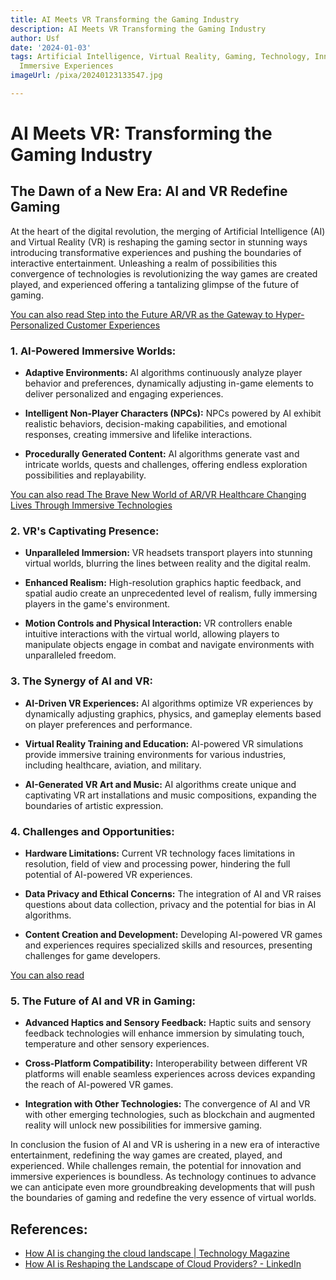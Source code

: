 ```yaml
---
title: AI Meets VR Transforming the Gaming Industry
description: AI Meets VR Transforming the Gaming Industry
author: Usf
date: '2024-01-03'
tags: Artificial Intelligence, Virtual Reality, Gaming, Technology, Innovation, Entertainment,
  Immersive Experiences
imageUrl: /pixa/20240123133547.jpg

---
```

# AI Meets  VR: Transforming the Gaming Industry

## The  Dawn of a New Era: AI and  VR Redefine Gaming
At the heart of the  digital revolution, the merging of Artificial Intelligence (AI) and Virtual  Reality (VR) is reshaping the gaming sector  in stunning ways introducing transformative experiences  and  pushing the boundaries of interactive entertainment. Unleashing a realm of possibilities this convergence of technologies  is revolutionizing the way games are created played, and experienced offering a tantalizing glimpse of the  future of gaming.

[You can  also read Step into the Future AR/VR as the Gateway  to Hyper-Personalized  Customer Experiences](Step%20into%20the%20Future%20AR/VR%20as%20the%20Gateway%20to%20Hyper-Personalized%20Customer%20Experiences)


### 1. AI-Powered Immersive  Worlds:

* **Adaptive Environments:** AI  algorithms continuously analyze player behavior and preferences, dynamically adjusting in-game elements to  deliver personalized  and  engaging experiences.

* **Intelligent Non-Player Characters (NPCs):** NPCs powered  by AI exhibit realistic behaviors, decision-making capabilities, and emotional responses, creating immersive and lifelike interactions.

* **Procedurally Generated  Content:** AI algorithms generate vast and intricate worlds, quests and challenges, offering endless exploration possibilities  and replayability.

[You can also read The Brave New World of AR/VR Healthcare  Changing  Lives Through Immersive Technologies](The%20Brave%20New%20World%20of%20AR/VR%20Healthcare%20Changing%20Lives%20Through%20Immersive%20Technologies)


###  2. VR's Captivating Presence:

* **Unparalleled Immersion:** VR headsets transport players into stunning virtual  worlds, blurring the lines between reality and the digital realm.

* **Enhanced Realism:** High-resolution graphics haptic feedback, and spatial audio create  an unprecedented  level of realism, fully immersing players in the game's environment.

* **Motion Controls and Physical Interaction:** VR controllers enable intuitive interactions with the virtual world, allowing  players to  manipulate objects engage in combat and navigate environments  with unparalleled freedom.

### 3. The Synergy of AI and VR:

* **AI-Driven VR Experiences:** AI algorithms optimize  VR experiences by dynamically adjusting graphics, physics, and gameplay  elements based on player preferences and performance.

* **Virtual Reality Training and Education:** AI-powered VR simulations provide immersive training environments for various industries, including healthcare, aviation, and military.

* **AI-Generated VR Art and Music:** AI algorithms create unique and captivating VR art installations and music compositions, expanding the boundaries of artistic expression.

###  4. Challenges and Opportunities:

*  **Hardware Limitations:** Current VR  technology faces limitations in resolution, field of view and processing power, hindering the  full potential  of  AI-powered VR experiences.

* **Data Privacy and Ethical Concerns:**  The integration of AI and VR raises questions about data collection,  privacy and  the potential for bias  in AI algorithms.

* **Content Creation and Development:** Developing AI-powered VR games and experiences  requires specialized skills and  resources, presenting challenges for game developers.

[You can also read ]()


### 5. The Future of AI and VR in Gaming:

* **Advanced Haptics and Sensory Feedback:** Haptic suits and sensory feedback  technologies will enhance immersion by simulating touch, temperature and other sensory experiences.

* **Cross-Platform Compatibility:** Interoperability between different VR platforms will enable seamless experiences across devices expanding the  reach of AI-powered VR games.

* **Integration with Other Technologies:** The convergence of AI and  VR with other emerging technologies, such as blockchain  and augmented reality will unlock new possibilities for immersive gaming.

In conclusion the fusion of AI and VR is ushering in a  new era of  interactive entertainment, redefining the way games are created, played, and experienced. While challenges remain, the potential for innovation and immersive experiences is boundless. As technology continues to advance we can anticipate  even more groundbreaking developments that will push the boundaries of gaming and redefine the very essence of  virtual  worlds.

## References:
- [How AI is changing the cloud landscape | Technology Magazine](https://technologymagazine.com/articles/how-ai-is-changing-the-cloud-landscape)
- [How AI is Reshaping the Landscape of Cloud Providers? - LinkedIn](https://www.linkedin.com/pulse/how-ai-reshaping-landscape-cloud-providers-serge-kadjo)

